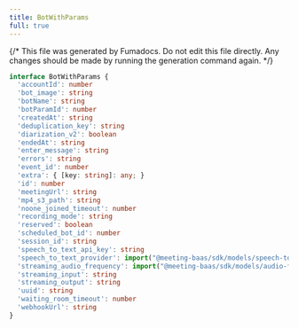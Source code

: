 ```yaml
---
title: BotWithParams
full: true
---
```


{/* This file was generated by Fumadocs. Do not edit this file directly. Any changes should be made by running the generation command again. */}



```typescript
interface BotWithParams {
  'accountId': number
  'bot_image': string
  'botName': string
  'botParamId': number
  'createdAt': string
  'deduplication_key': string
  'diarization_v2': boolean
  'endedAt': string
  'enter_message': string
  'errors': string
  'event_id': number
  'extra': { [key: string]: any; }
  'id': number
  'meetingUrl': string
  'mp4_s3_path': string
  'noone_joined_timeout': number
  'recording_mode': string
  'reserved': boolean
  'scheduled_bot_id': number
  'session_id': string
  'speech_to_text_api_key': string
  'speech_to_text_provider': import("@meeting-baas/sdk/models/speech-to-text-provider").SpeechToTextProvider
  'streaming_audio_frequency': import("@meeting-baas/sdk/models/audio-frequency").AudioFrequency
  'streaming_input': string
  'streaming_output': string
  'uuid': string
  'waiting_room_timeout': number
  'webhookUrl': string
}
```
